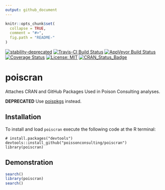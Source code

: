 ```yaml
---
output: github_document
---
```


<!-- README.md is generated from README.Rmd. Please edit that file -->

```r
knitr::opts_chunk$set(
  collapse = TRUE,
  comment = "#>",
  fig.path = "README-"
)
```


[![stability-deprecated](https://img.shields.io/badge/stability-deprecated-red.svg)](https://github.com/joethorley/stability-badges#deprecated)
[![Travis-CI Build Status](https://travis-ci.org/poissonconsulting/poiscran.svg?branch=master)](https://travis-ci.org/poissonconsulting/poiscran)
[![AppVeyor Build Status](https://ci.appveyor.com/api/projects/status/github/poissonconsulting/poiscran?branch=master&svg=true)](https://ci.appveyor.com/project/poissonconsulting/poiscran)
[![Coverage Status](https://img.shields.io/codecov/c/github/poissonconsulting/poiscran/master.svg)](https://codecov.io/github/poissonconsulting/poiscran?branch=master)
[![License: MIT](https://img.shields.io/badge/License-MIT-blue.svg)](https://opensource.org/licenses/MIT)
[![CRAN_Status_Badge](http://www.r-pkg.org/badges/version/poiscran)](https://cran.r-project.org/package=poiscran)

# poiscran

Attaches CRAN and GitHub Packages Used in Poison Consulting analyses.

**DEPRECATED** Use [poispkgs](https://github.com/poissonconsulting/poispkgs) instead.

## Installation

To install and load `poiscran` execute the following code at the R terminal:
```
# install.packages("devtools")
devtools::install_github("poissonconsulting/poiscran")
library(poiscran)
```

## Demonstration
```r
search()
library(poiscran)
search()
```
